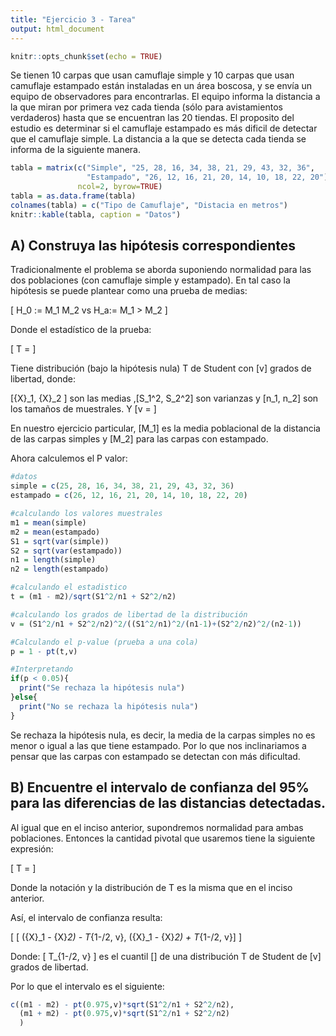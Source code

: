 ```yaml
---
title: "Ejercicio 3 - Tarea"
output: html_document
---
```


```r
knitr::opts_chunk$set(echo = TRUE)
```


Se tienen 10 carpas que usan camuflaje simple y 10 carpas que usan camuflaje estampado están instaladas en un área boscosa, y se envía un equipo de observadores para encontrarlas. El equipo informa la distancia a la que miran por primera vez cada tienda (sólo para avistamientos verdaderos) hasta que se encuentran las 20 tiendas. El proposito del estudio es determinar si el camuflaje estampado es más dificil de detectar que el camuflaje simple. La distancia a la que se detecta cada tienda se informa de la siguiente manera.

```r
tabla = matrix(c("Simple", "25, 28, 16, 34, 38, 21, 29, 43, 32, 36",
                 "Estampado", "26, 12, 16, 21, 20, 14, 10, 18, 22, 20"),
               ncol=2, byrow=TRUE)
tabla = as.data.frame(tabla)
colnames(tabla) = c("Tipo de Camuflaje", "Distacia en metros")
knitr::kable(tabla, caption = "Datos")
```

## A) Construya las hipótesis correspondientes

Tradicionalmente el problema se aborda suponiendo normalidad para las dos poblaciones (con camuflaje simple y estampado). En tal caso la hipótesis se puede plantear como una prueba de medias:

\[
H_0 := M_1 \leq M_2 \quad vs \quad H_a:= M_1 > M_2
\]


Donde el estadístico de la prueba:

\[
T = \frac{\bar{X}_1 - \bar{X}_2}{\sqrt{\frac{S_1^2}{n_1}+\frac{S_2^2}{n_2}}}
\]

Tiene distribución (bajo la hipótesis nula) T de Student con \[v\] grados de libertad, donde:

\[\bar{X}_1, \bar{X}_2 \] son las medias ,\[S_1^2, S_2^2\] son varianzas y \[n_1, n_2\] son los tamaños de muestrales. 
Y \[v = \frac{(S_1^2/n_1 + S_2^2/n_2)^2}{(S_1^2/n_1)^2/(n_1-1) + (S_2^2/n_2)^2/(n_2-1)}\] 

En nuestro ejercicio particular, \[M_1\] es la media poblacional de la distancia de las carpas simples y \[M_2\] para las carpas con estampado.

Ahora calculemos el P valor:
```r
#datos
simple = c(25, 28, 16, 34, 38, 21, 29, 43, 32, 36)
estampado = c(26, 12, 16, 21, 20, 14, 10, 18, 22, 20)

#calculando los valores muestrales
m1 = mean(simple)
m2 = mean(estampado)
S1 = sqrt(var(simple))
S2 = sqrt(var(estampado))
n1 = length(simple)
n2 = length(estampado)

#calculando el estadistico
t = (m1 - m2)/sqrt(S1^2/n1 + S2^2/n2)

#calculando los grados de libertad de la distribución
v = (S1^2/n1 + S2^2/n2)^2/((S1^2/n1)^2/(n1-1)+(S2^2/n2)^2/(n2-1))

#Calculando el p-value (prueba a una cola)
p = 1 - pt(t,v)

#Interpretando
if(p < 0.05){
  print("Se rechaza la hipótesis nula")
}else{
  print("No se rechaza la hipótesis nula")
}
```

Se rechaza la hipótesis nula, es decir, la media de la carpas simples no es menor o igual a las que tiene estampado. Por lo que nos inclinariamos a pensar que las carpas con estampado se detectan con más dificultad.

## B) Encuentre el intervalo de confianza del 95% para las diferencias de las distancias detectadas.

Al igual que en el inciso anterior, supondremos normalidad para ambas poblaciones. Entonces la cantidad pivotal que usaremos tiene la siguiente expresión:

\[
T = \frac{(\bar{X}_1 - \bar{X}_2) - (M_1 - M_2)}{\sqrt{\frac{S_1^2}{n_1}+\frac{S_2^2}{n_2}}}
\]

Donde la notación y la distribución de T es la misma que en el inciso anterior.

Así, el intervalo de confianza resulta:

\[
[ (\bar{X}_1 - \bar{X}_2) - T_{1-\alpha/2, v}\sqrt{\frac{S_1^2}{n_1}+\frac{S_2^2}{n_2}}, \quad
(\bar{X}_1 - \bar{X}_2) + T_{1-\alpha/2, v}\sqrt{\frac{S_1^2}{n_1}+\frac{S_2^2}{n_2}}
]
\]

Donde: \[ T_{1-\alpha/2, v} \] es el cuantil \[\alpha\] de una distribución T de Student de \[v\] grados de libertad.

Por lo que el intervalo es el siguiente:
```r
c((m1 - m2) - pt(0.975,v)*sqrt(S1^2/n1 + S2^2/n2),
  (m1 + m2) - pt(0.975,v)*sqrt(S1^2/n1 + S2^2/n2)
  )
```
